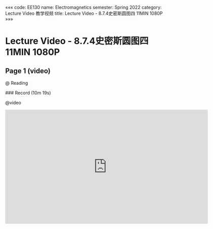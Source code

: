 «««
code: EE130
name: Electromagnetics
semester: Spring 2022
category: Lecture Video 教学视频
title: Lecture Video - 8.7.4史密斯圆图四 11MIN 1080P
»»»

# Lecture Video - 8.7.4史密斯圆图四 11MIN 1080P

## Page 1 (video)

@ Reading

<div class="markdown-body">
### Record (10m 19s)
</div>

@video

<iframe src="https://sbbrisk.com/e/e84x3ll4nv6k.html" frameborder=0 marginwidth=0 marginheight=0 scrolling=no width=640 height=360 allowfullscreen></iframe>
